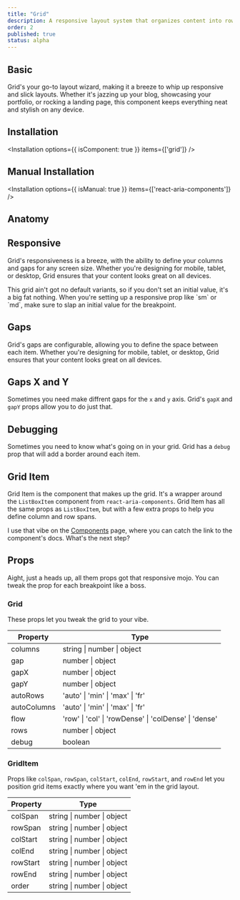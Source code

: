 ```yaml
---
title: "Grid"
description: A responsive layout system that organizes content into rows and columns, ensuring a seamless and adaptive user experience.
order: 2
published: true
status: alpha
---
```


## Basic
Grid's your go-to layout wizard, making it a breeze to whip up responsive and slick layouts. Whether it's jazzing up your blog, showcasing your portfolio, or rocking a landing page, this component keeps everything neat and stylish on any device.

<How withNoPadding isCenter={false} toUse="surfaces/grid/grid-basic-demo" />

## Installation
<Installation options={{ isComponent: true }} items={['grid']} />

## Manual Installation
<Installation options={{ isManual: true }} items={['react-aria-components']} />
<SourceCode toShow='grid' />

## Anatomy
<Anatomy show='grid-anatomy'/>

## Responsive
Grid's responsiveness is a breeze, with the ability to define your columns and gaps for any screen size. Whether you're designing for mobile, tablet, or desktop, Grid ensures that your content looks great on all devices.

<Note intent="primary">
  This grid ain't got no default variants, so if you don't set an initial value, it's a big fat nothing. When you're
  setting up a responsive prop like `sm` or `md`, make sure to slap an initial value for the breakpoint.
</Note>

<How withNoPadding isCenter={false} toUse="surfaces/grid/grid-responsive-demo" />

## Gaps
Grid's gaps are configurable, allowing you to define the space between each item. Whether you're designing for mobile, tablet, or desktop, Grid ensures that your content looks great on all devices.
<How withNoPadding isCenter={false} toUse="surfaces/grid/grid-gap-demo" />

## Gaps X and Y
Sometimes you need make diffrent gaps for the `x` and `y` axis. Grid's `gapX` and `gapY` props allow you to do just that.
<How withNoPadding isCenter={false} toUse="surfaces/grid/grid-gap-x-y-demo" />

## Debugging
Sometimes you need to know what's going on in your grid. Grid has a `debug` prop that will add a border around each item.
<How withNoPadding isCenter={false} toUse="surfaces/grid/grid-debug-demo" />

## Grid Item
Grid Item is the component that makes up the grid. It's a wrapper around the `ListBoxItem` component from `react-aria-components`. Grid Item has all the same props as `ListBoxItem`, but with a few extra props to help you define column and row spans.

<How withNoPadding isCenter={false} toUse="surfaces/grid/grid-item-demo" />

I use that vibe on the [Components](/components) page, where you can catch the link to the component's docs. What's the next step?

## Props
Aight, just a heads up, all them props got that responsive mojo. You can tweak the prop for each breakpoint like a boss.

### Grid
These props let you tweak the grid to your vibe.

| Property    | Type                                                  |
|-------------|-------------------------------------------------------|
| columns     | string \| number \| object                            |
| gap         | number \| object                                      |
| gapX        | number \| object                                      |
| gapY        | number \| object                                      |
| autoRows    | 'auto' \| 'min' \| 'max' \| 'fr'                      |
| autoColumns | 'auto' \| 'min' \| 'max' \| 'fr'                      |
| flow        | 'row' \| 'col' \| 'rowDense' \| 'colDense' \| 'dense' |
| rows        | number \| object                                      |
| debug       | boolean                                               |

### GridItem
Props like `colSpan`, `rowSpan`, `colStart`, `colEnd`, `rowStart`, and `rowEnd` let you position grid items exactly where you want 'em in the grid layout.

| Property | Type                       |
|----------|----------------------------|
| colSpan  | string \| number \| object |
| rowSpan  | string \| number \| object |
| colStart | string \| number \| object |
| colEnd   | string \| number \| object |
| rowStart | string \| number \| object |
| rowEnd   | string \| number \| object |
| order    | string \| number \| object |
